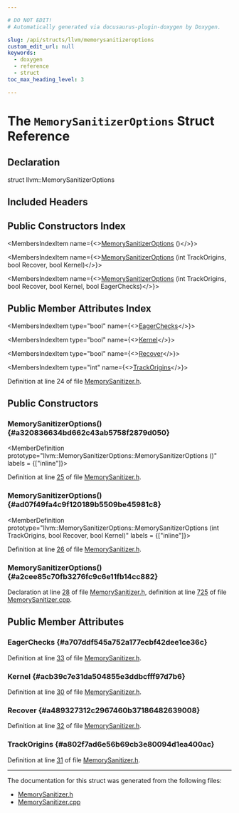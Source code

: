 ```yaml
---

# DO NOT EDIT!
# Automatically generated via docusaurus-plugin-doxygen by Doxygen.

slug: /api/structs/llvm/memorysanitizeroptions
custom_edit_url: null
keywords:
  - doxygen
  - reference
  - struct
toc_max_heading_level: 3

---
```





# The `MemorySanitizerOptions` Struct Reference

<DoxygenPage pluginConfig={pluginConfig}>



## Declaration

<CodeBlock>struct llvm::MemorySanitizerOptions</CodeBlock>

## Included Headers

<IncludesList>
<IncludesListItem
  filePath="llvm/Transforms/Instrumentation/MemorySanitizer.h"
  permalink="/docs/api/files/include/include/llvm/include/llvm/transforms/include/llvm/transforms/instrumentation/memorysanitizer-h"
  isLocal="true" />
</IncludesList>

## Public Constructors Index

<MembersIndex>

<MembersIndexItem
  name={<><a href="#a320836634bd662c43ab5758f2879d050">MemorySanitizerOptions</a> ()</>}>
</MembersIndexItem>

<MembersIndexItem
  name={<><a href="#ad07f49fa4c9f120189b5509be45981c8">MemorySanitizerOptions</a> (int TrackOrigins, bool Recover, bool Kernel)</>}>
</MembersIndexItem>

<MembersIndexItem
  name={<><a href="#a2cee85c70fb3276fc9c6e11fb14cc882">MemorySanitizerOptions</a> (int TrackOrigins, bool Recover, bool Kernel, bool EagerChecks)</>}>
</MembersIndexItem>

</MembersIndex>

## Public Member Attributes Index

<MembersIndex>

<MembersIndexItem
  type="bool"
  name={<><a href="#a707ddf545a752a177ecbf42dee1ce36c">EagerChecks</a></>}>
</MembersIndexItem>

<MembersIndexItem
  type="bool"
  name={<><a href="#acb39c7e31da504855e3ddbcfff97d7b6">Kernel</a></>}>
</MembersIndexItem>

<MembersIndexItem
  type="bool"
  name={<><a href="#a489327312c2967460b37186482639008">Recover</a></>}>
</MembersIndexItem>

<MembersIndexItem
  type="int"
  name={<><a href="#a802f7ad6e56b69cb3e80094d1ea400ac">TrackOrigins</a></>}>
</MembersIndexItem>

</MembersIndex>


Definition at line 24 of file <a href="/docs/api/files/include/include/llvm/include/llvm/transforms/include/llvm/transforms/instrumentation/memorysanitizer-h">MemorySanitizer.h</a>.

<SectionDefinition>

## Public Constructors

### MemorySanitizerOptions() {#a320836634bd662c43ab5758f2879d050}

<MemberDefinition
  prototype="llvm::MemorySanitizerOptions::MemorySanitizerOptions ()"
  labels = {["inline"]}>

Definition at line <a href="/docs/api/files/include/include/llvm/include/llvm/transforms/include/llvm/transforms/instrumentation/memorysanitizer-h/#l00025">25</a> of file <a href="/docs/api/files/include/include/llvm/include/llvm/transforms/include/llvm/transforms/instrumentation/memorysanitizer-h">MemorySanitizer.h</a>.
</MemberDefinition>

### MemorySanitizerOptions() {#ad07f49fa4c9f120189b5509be45981c8}

<MemberDefinition
  prototype="llvm::MemorySanitizerOptions::MemorySanitizerOptions (int TrackOrigins, bool Recover, bool Kernel)"
  labels = {["inline"]}>

Definition at line <a href="/docs/api/files/include/include/llvm/include/llvm/transforms/include/llvm/transforms/instrumentation/memorysanitizer-h/#l00026">26</a> of file <a href="/docs/api/files/include/include/llvm/include/llvm/transforms/include/llvm/transforms/instrumentation/memorysanitizer-h">MemorySanitizer.h</a>.
</MemberDefinition>

### MemorySanitizerOptions() {#a2cee85c70fb3276fc9c6e11fb14cc882}

<MemberDefinition
  prototype="MemorySanitizerOptions::MemorySanitizerOptions (int TrackOrigins, bool Recover, bool Kernel, bool EagerChecks)">

Declaration at line <a href="/docs/api/files/include/include/llvm/include/llvm/transforms/include/llvm/transforms/instrumentation/memorysanitizer-h/#l00028">28</a> of file <a href="/docs/api/files/include/include/llvm/include/llvm/transforms/include/llvm/transforms/instrumentation/memorysanitizer-h">MemorySanitizer.h</a>, definition at line <a href="/docs/api/files/lib/lib/transforms/lib/transforms/instrumentation/memorysanitizer-cpp/#l00725">725</a> of file <a href="/docs/api/files/lib/lib/transforms/lib/transforms/instrumentation/memorysanitizer-cpp">MemorySanitizer.cpp</a>.
</MemberDefinition>

</SectionDefinition>

<SectionDefinition>

## Public Member Attributes

### EagerChecks {#a707ddf545a752a177ecbf42dee1ce36c}

<MemberDefinition
  prototype="bool llvm::MemorySanitizerOptions::EagerChecks">

Definition at line <a href="/docs/api/files/include/include/llvm/include/llvm/transforms/include/llvm/transforms/instrumentation/memorysanitizer-h/#l00033">33</a> of file <a href="/docs/api/files/include/include/llvm/include/llvm/transforms/include/llvm/transforms/instrumentation/memorysanitizer-h">MemorySanitizer.h</a>.
</MemberDefinition>

### Kernel {#acb39c7e31da504855e3ddbcfff97d7b6}

<MemberDefinition
  prototype="bool llvm::MemorySanitizerOptions::Kernel">

Definition at line <a href="/docs/api/files/include/include/llvm/include/llvm/transforms/include/llvm/transforms/instrumentation/memorysanitizer-h/#l00030">30</a> of file <a href="/docs/api/files/include/include/llvm/include/llvm/transforms/include/llvm/transforms/instrumentation/memorysanitizer-h">MemorySanitizer.h</a>.
</MemberDefinition>

### Recover {#a489327312c2967460b37186482639008}

<MemberDefinition
  prototype="bool llvm::MemorySanitizerOptions::Recover">

Definition at line <a href="/docs/api/files/include/include/llvm/include/llvm/transforms/include/llvm/transforms/instrumentation/memorysanitizer-h/#l00032">32</a> of file <a href="/docs/api/files/include/include/llvm/include/llvm/transforms/include/llvm/transforms/instrumentation/memorysanitizer-h">MemorySanitizer.h</a>.
</MemberDefinition>

### TrackOrigins {#a802f7ad6e56b69cb3e80094d1ea400ac}

<MemberDefinition
  prototype="int llvm::MemorySanitizerOptions::TrackOrigins">

Definition at line <a href="/docs/api/files/include/include/llvm/include/llvm/transforms/include/llvm/transforms/instrumentation/memorysanitizer-h/#l00031">31</a> of file <a href="/docs/api/files/include/include/llvm/include/llvm/transforms/include/llvm/transforms/instrumentation/memorysanitizer-h">MemorySanitizer.h</a>.
</MemberDefinition>

</SectionDefinition>

<hr/>

The documentation for this struct was generated from the following files:

<ul>
<li><a href="/docs/api/files/include/include/llvm/include/llvm/transforms/include/llvm/transforms/instrumentation/memorysanitizer-h">MemorySanitizer.h</a></li>
<li><a href="/docs/api/files/lib/lib/transforms/lib/transforms/instrumentation/memorysanitizer-cpp">MemorySanitizer.cpp</a></li>
</ul>

</DoxygenPage>
